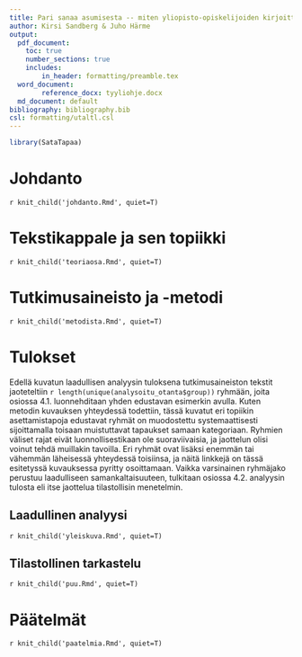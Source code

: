 ```yaml
---
title: Pari sanaa asumisesta -- miten yliopisto-opiskelijoiden kirjoittamissa vaihtoraporteissa asetetaan asuminen tekstikappaleen topiikiksi?
author: Kirsi Sandberg & Juho Härme
output:
  pdf_document: 
    toc: true
    number_sections: true
    includes:
        in_header: formatting/preamble.tex
  word_document: 
        reference_docx: tyyliohje.docx
  md_document: default
bibliography: bibliography.bib
csl: formatting/utaltl.csl
---
```



```r

library(SataTapaa)

```

# Johdanto

`r knit_child('johdanto.Rmd', quiet=T)`

# Tekstikappale ja sen topiikki

`r knit_child('teoriaosa.Rmd', quiet=T)`

# Tutkimusaineisto ja -metodi

`r knit_child('metodista.Rmd', quiet=T)`

# Tulokset

Edellä kuvatun laadullisen analyysin tuloksena 
tutkimusaineiston tekstit
jaoteteltiin  `r length(unique(analysoitu_otanta$group))`
ryhmään, joita osiossa 4.1. luonnehditaan yhden edustavan esimerkin avulla.
Kuten metodin kuvauksen yhteydessä todettiin, tässä kuvatut eri topiikin
asettamistapoja edustavat ryhmät on muodostettu systemaattisesti sijoittamalla
toisaan muistuttavat tapaukset samaan kategoriaan. Ryhmien väliset rajat eivät
luonnollisestikaan ole suoraviivaisia, ja jaottelun olisi voinut tehdä
muillakin tavoilla.
Eri ryhmät ovat lisäksi enemmän
tai vähemmän läheisessä yhteydessä toisiinsa, ja näitä linkkejä
on tässä esitetyssä kuvauksessa pyritty osoittamaan. Vaikka varsinainen
ryhmäjako perustuu laadulliseen samankaltaisuuteen, tulkitaan osiossa
4.2. analyysin tulosta eli itse jaottelua tilastollisin menetelmin.


## Laadullinen analyysi

`r knit_child('yleiskuva.Rmd', quiet=T)`


## Tilastollinen tarkastelu

`r knit_child('puu.Rmd', quiet=T)`

# Päätelmät

`r knit_child('paatelmia.Rmd', quiet=T)`
